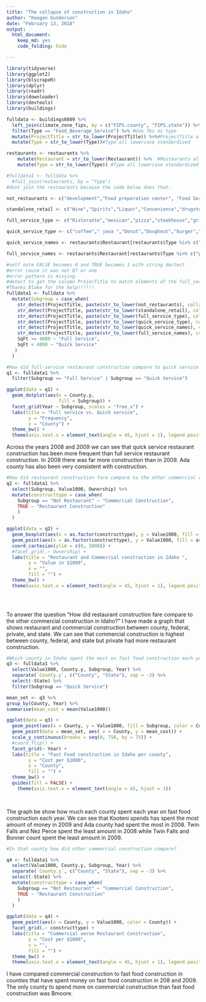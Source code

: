 ```yaml
---
title: "The collapse of construction in Idaho"
author: "Keegan Gunderson"
date: "February 13, 2018"
output: 
  html_document: 
    keep_md: yes
    code_folding: hide

---
```


```r
library(tidyverse)
library(ggplot2)
library(blscrapeR)
library(dplyr)
library(readr)
library(downloader)
library(devtools)
library(buildings)
```




```r

fulldata <- buildings0809 %>% 
  left_join(climate_zone_fips, by = c("FIPS.county", "FIPS.state")) %>%  #joing FIPS
  filter(Type == "Food_Beverage_Service") %>% #Use fbs as type
  mutate(ProjectTitle = str_to_lower(ProjectTitle)) %>%#ProjectTitle all lowercase standardized
  mutate(Type = str_to_lower(Type))#Type all lowercase standardized  

restaurants <- restaurants %>%
    mutate(Restaurant = str_to_lower(Restaurant)) %>%  #Restaurants all lowercase standardized 
    mutate(Type = str_to_lower(Type)) #Type all lowercase standardized 

#fulldata1 <- fulldata %>%
  #full_join(restaurants, by = "Type")
#dont join the restaurants because the code below does that.
```

```r

not_restaurants <- c("development","Food preperation center", "Food Services center","bakery","Grocery","conceession","Cafeteria", "lunchroom","school","facility"," hall ")

standalone_retail <- c("Wine","Spirits","Liquor","Convenience","drugstore","Flying J", "Rite Aid","walgreens","Love's Travel")

full_service_type <- c("Ristorante","mexican","pizza","steakhouse","grill","buffet","tavern","bar","waffle","italian","steak house")

quick_service_type <- c("coffee"," java ","Donut","Doughnut","burger","Ice Cream ","custard ","sandwich","fast food","bagel")

quick_service_names <- restaurants$Restaurant[restaurants$Type %in% c("coffee","Ice Cream","Fast Food")]

full_service_names <- restaurants$Restaurant[restaurants$Type %in% c("pizza","casual Dining","fast casual")]

```

```r
#self note FALSE becomes 0 and TRUE becomes 1 with string dectect  
#error cause it was not 87 or one 
#error pattern is missing 
#detect to get the column ProjecTitle to match elements of the full_service_names then paste is concatenating them
#Thanks Blake for the help!!!!!!
fulldata1 <- fulldata %>%
  mutate(Subgroup = case_when(
    str_detect(ProjectTitle, paste(str_to_lower(not_restaurants), collapse = "|")) ~ "Not Restaurant",
    str_detect(ProjectTitle, paste(str_to_lower(standalone_retail), collapse = "|")) ~ "Standalone Retail",
    str_detect(ProjectTitle, paste(str_to_lower(full_service_type), collapse = "|")) ~ "Full Service", 
    str_detect(ProjectTitle, paste(str_to_lower(quick_service_type), collapse = "|")) ~ "Quick Service", 
    str_detect(ProjectTitle, paste(str_to_lower(quick_service_names), collapse = "|")) ~ "Quick Service",
    str_detect(ProjectTitle, paste(str_to_lower(full_service_names), collapse = "|")) ~ "Full Service",
    SqFt >= 4000 ~ "Full Service",
    SqFt < 4000 ~ "Quick Service"
   )
  )

```

```r

#How did full-service restaurant construction compare to quick service restaurant construction across county and years?
q1 <- fulldata1 %>%
  filter(Subgroup == "Full Service" | Subgroup == "Quick Service")

ggplot(data = q1) +
  geom_dotplot(aes(x = County.y,
                   fill = Subgroup)) +
  facet_grid(Year ~ Subgroup, scales = "free_x") +
  labs(title = "Full service vs. Quick service",
        y = "Frequency",
        x = "County") +
  theme_bw() +
  theme(axis.text.x = element_text(angle = 45, hjust = 1), legend.position = "left")

```

Across the years 2008 and 2009 we can see that quick service restaurant construction has been more frequent than full service restaurant construction. In 2008 there was far more construction than in 2009. Ada county has also been very consistent with construction. 

```r
#How did restaurant construction fare compare to the other commercial construction in Idaho?
q2 <- fulldata1 %>%
  select(Subgroup, Value1000, Ownership) %>%
  mutate(constructtype = case_when(
    Subgroup == "Not Restaurant" ~ "Commercial Construction",
    TRUE ~ "Restaurant Construction"
    )
  )

ggplot(data = q2) +
  geom_boxplot(aes(x = as.factor(constructtype), y = Value1000, fill = as.factor(constructtype))) +
  geom_point(aes(x = as.factor(constructtype), y = Value1000, fill = as.factor(constructtype)), alpha = 0.5) +
  coord_cartesian(ylim = c(0, 3000)) +
  #facet_grid(.~ Ownership) +
  labs(title = "Restaurant and Commercial construction in Idaho ",
        y = "Value in $1000",
        x = "",
        fill = "") +
  theme_bw() +
  theme(axis.text.x = element_text(angle = 45, hjust = 1), legend.position = "bottom")

  
  
```
To answer the question "How did restaurant construction fare compare to the other commercial construction in Idaho?" I have made a graph that shows restaurant and commercial construction between county, federal, private, and state. We can see that commercial construction is highest between county, federal, and state but private had more restaurant construction.

```r
#Which county in Idaho spent the most on fast food construction each year?
q3 <- fulldata1 %>%
  select(Value1000, County.y, Subgroup, Year) %>% 
  separate(`County.y`, c("County", "State"), sep = -3) %>%
  select(-State) %>% 
  filter(Subgroup == "Quick Service")

mean_set <- q3 %>%
group_by(County, Year) %>%
summarise(mean_cost = mean(Value1000))

ggplot(data = q3) +
  geom_point(aes(x = County, y = Value1000, fill = Subgroup, color = County)) +
  geom_point(data = mean_set, aes( x = County, y = mean_cost)) +
  scale_y_continuous(breaks = seq(0, 750, by = 75)) +
  #coord_flip() +
  facet_grid(~ Year) +
  labs(title = "Fast Food construction in Idaho per county",
        y = "Cost per $1000",
        x = "County",
        fill = "") +
  theme_bw() +
  guides(fill = FALSE) +
    theme(axis.text.x = element_text(angle = 45, hjust = 1))

  

```

The graph be show how much each county spent each year on fast food construction each year.  We can see that Kooteni spends has spent the most amount of money in 2009 and Ada county had spent the most in 2008. Twin Falls and Nez Perce spent the least amount in 2008 while Twin Falls and Bonner count spent the least amount in 2009.

```r
#In that county how did other commercial construction compare?

q4 <- fulldata1 %>%
  select(Value1000, County.y, Subgroup, Year) %>% 
  separate(`County.y`, c("County", "State"), sep = -3) %>%
  select(-State) %>%
  mutate(constructtype = case_when(
    Subgroup == "Not Restaurant" ~ "Commercial Construction",
    TRUE ~ "Restaurant Construction"
    )
  )

ggplot(data = q4) +
  geom_point(aes(x = County, y = Value1000, color = County)) +
  facet_grid(.~ constructtype) +
  labs(title = "Commercial verse Restaurant Construction",
        y = "Cost per $1000",
        x = "",
        fill = "") +
  theme_bw() +
  theme(axis.text.x = element_text(angle = 45, hjust = 1), legend.position = "bottom")

```

I have compared commercial construction to fast food construction in counties that have spent money on fast food construction in 208 and 2009. The only county to spend more on commercial construction than fast food construction was Bmoore.




